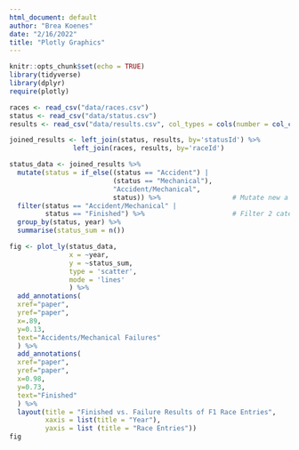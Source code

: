 ```yaml
---
html_document: default
author: "Brea Koenes"
date: "2/16/2022"
title: "Plotly Graphics"
---
```


```r
knitr::opts_chunk$set(echo = TRUE)
library(tidyverse)
library(dplyr)
require(plotly)
```

```r
races <- read_csv("data/races.csv")
status <- read_csv("data/status.csv")
results <- read_csv("data/results.csv", col_types = cols(number = col_character()))
```

```r
joined_results <- left_join(status, results, by='statusId') %>%
                left_join(races, results, by='raceId')
```

```r
status_data <- joined_results %>%
  mutate(status = if_else((status == "Accident") |
                          (status == "Mechanical"),
                          "Accident/Mechanical",
                          status)) %>%                  # Mutate new a new category
  filter(status == "Accident/Mechanical" |
         status == "Finished") %>%                      # Filter 2 categories
  group_by(status, year) %>% 
  summarise(status_sum = n())
```

```r
fig <- plot_ly(status_data, 
               x = ~year, 
               y = ~status_sum, 
               type = 'scatter', 
               mode = 'lines'
               ) %>% 
  add_annotations(
  xref="paper",
  yref="paper",
  x=.89,
  y=0.13,
  text="Accidents/Mechanical Failures"
  ) %>%
  add_annotations(
  xref="paper",
  yref="paper",
  x=0.98,
  y=0.73,
  text="Finished"
  ) %>% 
  layout(title = "Finished vs. Failure Results of F1 Race Entries",
         xaxis = list(title = "Year"),
         yaxis = list (title = "Race Entries"))
fig
```



